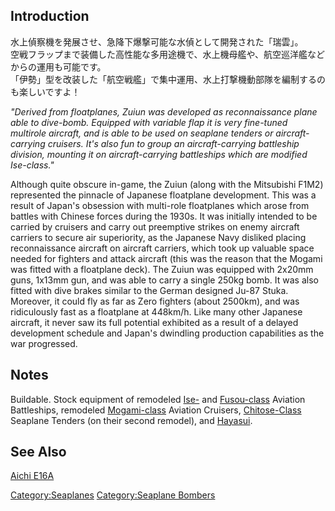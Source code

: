 {{Template:Equipmentinfo
|name = Zuiun (Auspicious Clouds)
|id = 26
|japanesename = 瑞雲
|icon = {{Seaplane}}
|type = Seaplane Bomber
|effect = {{Dive}}+4, {{AA}}+2, {{ASW}}+4, {{Hit}}+1, {{LOS}}+6
|radius = 5
|scrap = {{Fuel}}2, {{Ammo}}3, {{Bauxite}}5
|image = <gallery type="slideshow" widths="360px" position="center" hideaddbutton="true">
Equipment26-1.png
Equipment26-2.png
Equipment26-3.png
Equipment26-4.png
</gallery>
|CAV = lime
|BBV = lime
|AV = lime
|SSV = lime
|CA = yellow
|FASTBB = yellow
|notes = Special restrictions:
*CA: [[Zara#Upgrade|Zara Kai]] only
*FBB: [[Littorio#Upgrade|Italia]] and [[Roma#Upgrade|Roma Kai]] only}}

==Introduction==
水上偵察機を発展させ、急降下爆撃可能な水偵として開発された「瑞雲」。<br />
空戦フラップまで装備した高性能な多用途機で、水上機母艦や、航空巡洋艦などからの運用も可能です。<br />
「伊勢」型を改装した「航空戦艦」で集中運用、水上打撃機動部隊を編制するのも楽しいですよ！

''"Derived from floatplanes, Zuiun was developed as reconnaissance plane able to dive-bomb. Equipped with variable flap it is very fine-tuned multirole aircraft, and is able to be used on seaplane tenders or aircraft-carrying cruisers. It's also fun to group an aircraft-carrying battleship division, mounting it on aircraft-carrying battleships which are modified Ise-class." ''

Although quite obscure in-game, the Zuiun (along with the Mitsubishi F1M2) represented the pinnacle of Japanese floatplane development. This was a result of Japan's obsession with multi-role floatplanes which arose from battles with Chinese forces during the 1930s. It was initially intended to be carried by cruisers and carry out preemptive strikes on enemy aircraft carriers to secure air superiority, as the Japanese Navy disliked placing reconnaissance aircraft on aircraft carriers, which took up valuable space needed for fighters and attack aircraft (this was the reason that the Mogami was fitted with a floatplane deck). The Zuiun was equipped with 2x20mm guns, 1x13mm gun, and was able to carry a single 250kg bomb. It was also fitted with dive brakes similar to the German designed Ju-87 Stuka. Moreover, it could fly as far as Zero fighters (about 2500km), and was ridiculously fast as a floatplane at 448km/h. Like many other Japanese aircraft, it never saw its full potential exhibited as a result of a delayed development schedule and Japan's dwindling production capabilities as the war progressed.

==Notes==
Buildable. Stock equipment of remodeled [[:Category:Ise Class|Ise-]] and [[:Category:Fusou Class|Fusou-class]] Aviation Battleships, remodeled [[:Category:Mogami Class|Mogami-class]] Aviation Cruisers, [[:Category:Chitose Class|Chitose-Class]] Seaplane Tenders (on their second remodel), and [[Hayasui]].

==See Also==
[[wikipedia:Aichi E16A|Aichi E16A]]
{{Equipmentlist}}
[[Category:Seaplanes]]
[[Category:Seaplane Bombers]]
